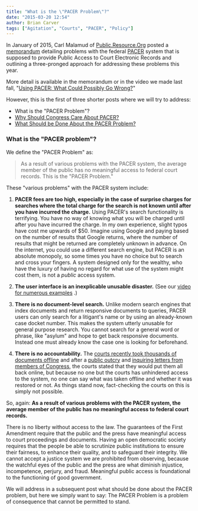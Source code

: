 ```yaml
---
title: "What is the \"PACER Problem\"?"
date: "2015-03-20 12:54"
author: Brian Carver
tags: ["Agitation", "Courts", "PACER", "Policy"]
---
```


In January of 2015, Carl Malamud
of [Public.Resource.Org](https://public.resource.org) posted
a [memorandum](https://yo.yourhonor.org/) detailing problems with the
federal [PACER](https://www.pacer.gov/) system that is supposed to provide
Public Access to Court Electronic Records and outlining a three-pronged
approach for addressing these problems this year.

More detail is available in the memorandum or in the video we made last
fall, "[Using PACER: What Could Possibly Go Wrong?](/2014/08/26/using-pacer-vid/)"

However, this is the first of three shorter posts where we will try to address:

-   What is the "PACER Problem"?
-   [Why Should Congress Care About PACER?](/2015/03/23/why-should-congress-care-about-pacer/)
-   [What Should be Done About the PACER Problem?](/2015/03/24/what-should-be-done-about-the-pacer-problem/)


### What is the "PACER problem"?

We define the "PACER Problem" as:

> As a result of various problems with the PACER system, the average member of the public has no meaningful access to federal court records. This is the "PACER Problem."

These "various problems" with the PACER system include:

1.  **PACER fees are too high, especially in the case of surprise charges for searches where the total charge for the search is not known until after you have incurred the charge.** Using PACER's search functionality is terrifying. You have no way of knowing what you will be charged until after you have incurred the charge. In my own experience, slight typos have cost me upwards of $50. Imagine using Google and paying based on the number of results that Google returns, where the number of results that might be returned are completely unknown in advance. On the internet, you could use a different search engine, but PACER is an absolute monopoly, so some times you have no choice but to search and cross your fingers. A system designed only for the wealthy, who have the luxury of having no regard for what use of the system might cost them, is not a *public* access system.

2.  **The user interface is an inexplicable unusable disaster.** (See our [video for numerous examples](https://www.youtube.com/watch?v=HA4Z9LEJSBw) .)

3.  **There is no document-level search.** Unlike modern search engines that index documents and return responsive documents to queries, PACER users can only search for a litigant's name or by using an already-known case docket number. This makes the system utterly unusable for general purpose research. You cannot search for a general word or phrase, like "asylum" and hope to get back responsive documents. Instead one must already know the case one is looking for beforehand.

4.  **There is no accountability.** The [courts recently took thousands of documents offline](/2014/08/28/the-importance-of-backups/) and after a [public outcry](/2014/08/27/free-law-project-joins-request-for-access-to-offline-pacer-documents/) and [inquiring letters from members of Congress](/2014/09/16/senator-leahy-wants-pacer-documents-back-online/), the courts stated that they would put them all back online, but because no one but the courts has unhindered access to the system, no one can say what was taken offline and whether it was restored or not. As things stand now, fact-checking the courts on this is simply not possible.

So, again: **As a result of various problems with the PACER system, the average member of the public has no meaningful access to federal court records.**

There is no liberty without access to the law. The guarantees of the First Amendment require that the public and the press have meaningful access to court proceedings and documents. Having an open democratic society requires that the people be able to scrutinize public institutions to ensure their fairness, to enhance their quality, and to safeguard their integrity. We cannot accept a justice system we are prohibited from observing, because the watchful eyes of the public and the press are what diminish injustice, incompetence, perjury, and fraud. Meaningful public access is foundational to the functioning of good government.

We will address in a subsequent post what should be done about the PACER problem, but here we simply want to say: The PACER Problem is a problem of consequence that cannot be permitted to stand.
